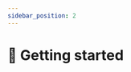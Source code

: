 ```yaml
---
sidebar_position: 2
---
```



# 🏃 Getting started

<Title
  pre={['🧮 Processing']}
  title={'🏃 Getting started'}
  version={VERSION}
/>

## 📋 Requirements

To generate data, ensure you have:

<ul>
  <li>
    <Fragment>Ran the 🔧 [Installation](../installation/)</Fragment>
  </li>
  <li>
    <Fragment>
      {'Completed a '}
      <ExcelIcon />
      {' configuration appropriately'}
    </Fragment>
  </li>
</ul>

## 🚀 Execution

<ol>
  <li>
    {'Run the provided '}
    <code>sse-processing-{VERSION}</code>
    {' script'}
  </li>
  <li>
    {'Type '}
    <AppInline />
    {' followed by a '}
    <code>&lt;space&gt;</code>
  </li>
  <li>
    {'Type the path to your '}
    <code>.xlsx</code>
    {' file (or drag and drop file icon into the terminal)'}
  </li>
  <li>
    {'Press '}
    <code>Enter</code>
  </li>
</ol>

<details>
  <summary>
    <WindowsIcon /> Windows screencast
  </summary>
  <ReactPlayer
    controls
    loop
    url="/sse-13/run-processing-windows.mp4"
  />
</details>

<details>
  <summary>
    <UbuntuIcon /> Ubuntu screencast
  </summary>
  <ReactPlayer
    controls
    loop
    url="/sse-13/run-processing-ubuntu.mp4"
  />
</details>

### 📝 Examples

<ProcessingCommandBlock />
